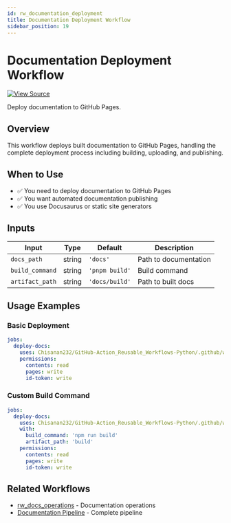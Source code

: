 ```yaml
---
id: rw_documentation_deployment
title: Documentation Deployment Workflow
sidebar_position: 19
---
```


# Documentation Deployment Workflow

[![View Source](https://img.shields.io/badge/View-Source-blue?logo=github)](https://github.com/Chisanan232/GitHub-Action_Reusable_Workflows-Python/blob/master/.github/workflows/rw_documentation_deployment.yaml)

Deploy documentation to GitHub Pages.

## Overview

This workflow deploys built documentation to GitHub Pages, handling the complete deployment process including building, uploading, and publishing.

## When to Use

- ✅ You need to deploy documentation to GitHub Pages
- ✅ You want automated documentation publishing
- ✅ You use Docusaurus or static site generators

## Inputs

| Input | Type | Default | Description |
|-------|------|---------|-------------|
| `docs_path` | string | `'docs'` | Path to documentation |
| `build_command` | string | `'pnpm build'` | Build command |
| `artifact_path` | string | `'docs/build'` | Path to built docs |

## Usage Examples

### Basic Deployment

```yaml
jobs:
  deploy-docs:
    uses: Chisanan232/GitHub-Action_Reusable_Workflows-Python/.github/workflows/rw_documentation_deployment.yaml@master
    permissions:
      contents: read
      pages: write
      id-token: write
```

### Custom Build Command

```yaml
jobs:
  deploy-docs:
    uses: Chisanan232/GitHub-Action_Reusable_Workflows-Python/.github/workflows/rw_documentation_deployment.yaml@master
    with:
      build_command: 'npm run build'
      artifact_path: 'build'
    permissions:
      contents: read
      pages: write
      id-token: write
```

## Related Workflows

- [rw_docs_operations](rw_docs_operations.mdx) - Documentation operations
- [Documentation Pipeline](/dev/next/ci-cd/documentation-deployment) - Complete pipeline
